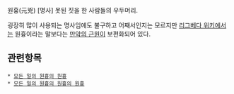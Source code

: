 원흉(元兇) [명사] 못된 짓을 한 사람들의 우두머리.

굉장히 많이 사용되는 명사임에도 불구하고 어째서인지는 모르지만 [[리그베다 위키]]에서는 원흉이라는 말보다는 [[만악의 근원]]이 보편화되어 있다.

== 관련항목 ==
 * [[모든 일의 원흉의 원흉]]
 * [[모든 일의 원흉의 원흉의 원흉]]
